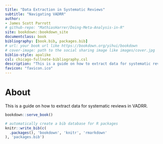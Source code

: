 --- 
title: "Data Extraction in Systematic Reviews"
subtitle: "Navigating VADRR"
author: 
- James Scott Parrott
# github-repo: "MathiasHarrer/Doing-Meta-Analysis-in-R"
site: bookdown::bookdown_site
documentclass: book
bibliography: [book.bib, packages.bib]
# url: your book url like https://bookdown.org/yihui/bookdown
# cover-image: path to the social sharing image like images/cover.jpg
biblio-style: apalike
csl: chicago-fullnote-bibliography.csl
description: "This is a guide on how to extract data for systematic reviews in VADRR."
favicon: "favicon.ico"
---

# About {-}

This is a guide on how to extract data for systematic reviews in VADRR.


```{r eval=FALSE, echo=FALSE}
bookdown::serve_book()
```

```{r include=FALSE}
# automatically create a bib database for R packages
knitr::write_bib(c(
  .packages(), 'bookdown', 'knitr', 'rmarkdown'
), 'packages.bib')
```
